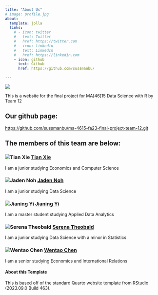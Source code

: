 ```yaml
---
title: "About Us"
# image: profile.jpg
about:
  template: jolla
  links:
    # - icon: twitter
    #   text: Twitter
    #   href: https://twitter.com
    # - icon: linkedin
    #   text: LinkedIn
    #   href: https://linkedin.com
    - icon: github
      text: Github
      href: https://github.com/sussmanbu/

---
```

![](images/team.jpeg)

This is a website for the final project for MA[46]15 Data Science with R by Team 12

## Our github page:
[https://github.com/sussmanbu/ma-4615-fa23-final-project-team-12.git](https://github.com/sussmanbu/ma-4615-fa23-final-project-team-12.git)

## The members of this team are below:

### ![Tian Xie](images/github-mark.png) [Tian Xie](https://github.com/jarjarjarviis) 
I am a junior studying Economics and Computer Science

### ![Jaden Noh](images/github-mark.png) [Jaden Noh](https://github.com/ss1234ss1) 
I am a junior studying Data Science

### ![Jianing Yi](images/github-mark.png) [Jianing Yi](https://github.com/jianing724) 
I am a master student studying Applied Data Analytics

### ![Serena Theobald](images/github-mark.png) [Serena Theobald](https://github.com/serenatheo) 
I am a junior studying Data Science with a minor in Statistics

### ![Wentao Chen](images/github-mark.png) [Wentao Chen](https://github.com/wentaoc24) 
I am a senior studying Economics and International Relations


<!-- Please leave in the information below -->






#### About this Template

This is based off of the standard Quarto website template from RStudio (2023.09.0 Build 463).
